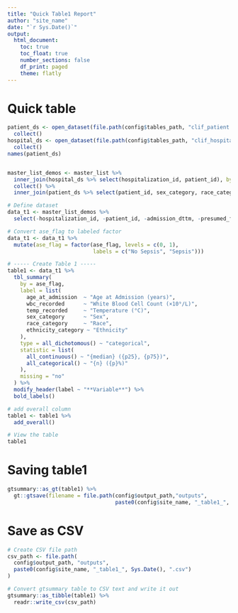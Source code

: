 ```yaml
---
title: "Quick Table1 Report"
author: "site_name"
date: "`r Sys.Date()`"
output:
  html_document:
    toc: true
    toc_float: true
    number_sections: false
    df_print: paged
    theme: flatly
---
```


# Quick table
```r
patient_ds <- open_dataset(file.path(config$tables_path, "clif_patient.parquet")) %>% 
  collect()
hospital_ds <- open_dataset(file.path(config$tables_path, "clif_hospitalization.parquet")) %>% 
  collect()
names(patient_ds)


master_list_demos <- master_list %>% 
  inner_join(hospital_ds %>% select(hospitalization_id, patient_id), by = "hospitalization_id") %>% 
  collect() %>% 
  inner_join(patient_ds %>% select(patient_id, sex_category, race_category, ethnicity_category), by = "patient_id")

```

```r
# Define dataset
data_t1 <- master_list_demos %>%
  select(-hospitalization_id, -patient_id, -admission_dttm, -presumed_flag, -wbc_bin)

# Convert ase_flag to labeled factor
data_t1 <- data_t1 %>%
  mutate(ase_flag = factor(ase_flag, levels = c(0, 1),
                           labels = c("No Sepsis", "Sepsis")))

# ----- Create Table 1 -----
table1 <- data_t1 %>%
  tbl_summary(
    by = ase_flag,
    label = list(
      age_at_admission  ~ "Age at Admission (years)",
      wbc_recorded      ~ "White Blood Cell Count (×10⁹/L)",
      temp_recorded     ~ "Temperature (°C)",
      sex_category      ~ "Sex",
      race_category     ~ "Race",
      ethnicity_category ~ "Ethnicity"
    ),
    type = all_dichotomous() ~ "categorical",
    statistic = list(
      all_continuous() ~ "{median} ({p25}, {p75})",
      all_categorical() ~ "{n} ({p}%)"
    ),
    missing = "no"
  ) %>%
  modify_header(label ~ "**Variable**") %>%
  bold_labels()

# add overall column 
table1 <- table1 %>%
  add_overall()

# View the table
table1

```

# Saving table1
```r
gtsummary::as_gt(table1) %>%
  gt::gtsave(filename = file.path(config$output_path,"outputs",
                                  paste0(config$site_name, "_table1_", Sys.Date(), ".pdf")))

```

# Save as CSV
```r
# Create CSV file path
csv_path <- file.path(
  config$output_path, "outputs",
  paste0(config$site_name, "_table1_", Sys.Date(), ".csv")
)

# Convert gtsummary table to CSV text and write it out
gtsummary::as_tibble(table1) %>%
  readr::write_csv(csv_path)
```


